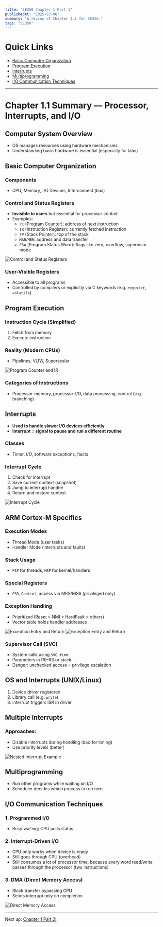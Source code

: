 ```yaml
---
title: "SE350 Chapter 1 Part 1"
publishedAt: "2025-03-06"
summary: "A review of Chapter 1.1 for SE350."
tags: "SE350"
---
```


# Quick Links

- [Basic Computer Organization](#basic-computer-organization)
- [Program Execution](#program-execution)
- [Interrupts](#interrupts)
- [Multiprogramming](#multiprogramming)
- [I/O Communication Techniques](#io-communication-techniques)

---

# Chapter 1.1 Summary — Processor, Interrupts, and I/O

## Computer System Overview
- OS manages resources using hardware mechanisms  
- Understanding basic hardware is essential (especially for labs)

## Basic Computer Organization

### Components
- CPU, Memory, I/O Devices, Interconnect (bus)

### Control and Status Registers
- **Invisible to users** but essential for processor control
- Examples:
  - `PC` (Program Counter): address of next instruction
  - `IR` (Instruction Register): currently fetched instruction
  - `SP` (Stack Pointer): top of the stack
  - `MAR`/`MBR`: address and data transfer
  - `PSW` (Program Status Word): flags like zero, overflow, supervisor mode

<Image src="/photos/se350/chapter1/control-status-registers.png" width={600} height={300} alt="Control and Status Registers" />

### User-Visible Registers
- Accessible to all programs
- Controlled by compilers or explicitly via C keywords (e.g. `register`, `volatile`)

## Program Execution

### Instruction Cycle (Simplified)
1. Fetch from memory  
2. Execute instruction

### Reality (Modern CPUs)
- Pipelines, VLIW, Superscalar

<Image src="/photos/se350/chapter1/pc-ir-cycle.png" width={500} height={280} alt="Program Counter and IR" />

### Categories of Instructions
- Processor-memory, processor-I/O, data processing, control (e.g. branching)

## Interrupts

- **Used to handle slower I/O devices efficiently**  
- **Interrupt = signal to pause and run a different routine**

### Classes
- Timer, I/O, software exceptions, faults

### Interrupt Cycle
1. Check for interrupt  
2. Save current context (snapshot)  
3. Jump to interrupt handler  
4. Return and restore context

<Image src="/photos/se350/chapter1/interrupt-cycle.png" width={600} height={300} alt="Interrupt Cycle" />

## ARM Cortex-M Specifics

### Execution Modes
- Thread Mode (user tasks)  
- Handler Mode (interrupts and faults)

### Stack Usage
- `PSP` for threads, `MSP` for kernel/handlers

### Special Registers
- `PSR`, `Control`, access via MRS/MSR (privileged only)

### Exception Handling
- Prioritized (Reset > NMI > HardFault > others)  
- Vector table holds handler addresses

<Image src="/photos/se350/chapter1/exception-entry.png" width={650} height={320} alt="Exception Entry and Return" />
<Image src="/photos/se350/chapter1/exception-return.png" width={650} height={320} alt="Exception Entry and Return" />

### Supervisor Call (SVC)
- System calls using `SVC #imm`  
- Parameters in R0–R3 or stack  
- Danger: unchecked access = privilege escalation

## OS and Interrupts (UNIX/Linux)

1. Device driver registered  
2. Library call (e.g. `write`)  
3. Interrupt triggers ISR in driver

## Multiple Interrupts

### Approaches:
- Disable interrupts during handling (bad for timing)  
- Use priority levels (better)

<Image src="/photos/se350/chapter1/nested-interrupts.png" width={600} height={300} alt="Nested Interrupt Example" />

## Multiprogramming

- Run other programs while waiting on I/O  
- Scheduler decides which process to run next

## I/O Communication Techniques

### 1. Programmed I/O
- Busy waiting; CPU polls status

### 2. Interrupt-Driven I/O
- CPU only works when device is ready  
- Still goes through CPU (overhead)
- Still consumes a lot of processor
time, because every word read/write passes through the
processor (two instructions)

### 3. DMA (Direct Memory Access)
- Block transfer bypassing CPU  
- Sends interrupt only on completion

<Image src="/photos/se350/chapter1/dma.png" width={600} height={300} alt="Direct Memory Access" />

---

Next up: [Chapter 1 Part 2!](/blog/se350-chapter1.2)
